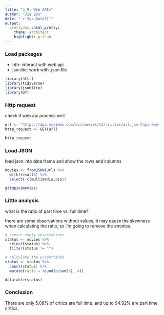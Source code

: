 ```yaml
---
title: "a_9: Web APIs"
author: "Jie Zou"
date: "`r Sys.Date()`"
output:
  prettydoc::html_pretty:
    theme: architect
    highlight: github
---
```


### Load packages

* httr: interact with web api
* jsonlite: work with .json file
```r
library(httr)
library(tidyverse)
library(jsonlite)
library(DT)
```

### Http request

check if web api process well
```r
url <- "https://api.nytimes.com/svc/movies/v2/critics/all.json?api-key=somr1GPKGZfJ1wfSsgkLuqNj8YX8GYuR"
http_request <- GET(url)

http_request
```

### Load JSON

load json into data frame and show the rows and columns
```r
movies <- fromJSON(url) %>%
  with(results) %>%
  select(-c(multimedia,bio))

glimpse(movies)
```

### Little analysis

what is the ratio of part time vs. full time?

there are some observations without values, it may cause the skewness when calculating the ratio, so I'm going to remove the empties.
```r
# remove empty observations
status <- movies %>%
  select(status) %>%
  filter(status != "")

# calculate the proportions
status <- status %>%
  count(status) %>%
  mutate(ratio = round(n/sum(n), 4))

datatable(status)
```
### Conclusion

There are only 5.08% of critics are full time, and up to 94.92% are part time critics.
